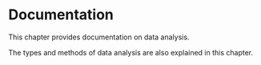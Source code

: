 # Documentation

This chapter provides documentation on data analysis.

The types and methods of data analysis are also explained in this chapter.

